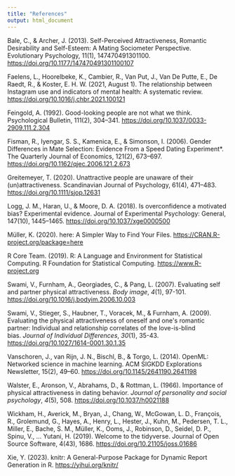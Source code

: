 ```yaml
---
title: "References"
output: html_document
---
```


Bale, C., & Archer, J. (2013). Self-Perceived Attractiveness, Romantic Desirability and Self-Esteem: A Mating Sociometer Perspective. Evolutionary Psychology, 11(1), 147470491301100. <https://doi.org/10.1177/147470491301100107>

Faelens, L., Hoorelbeke, K., Cambier, R., Van Put, J., Van De Putte, E., De Raedt, R., & Koster, E. H. W. (2021, August 1). The relationship between Instagram use and indicators of mental health: A systematic review. <https://doi.org/10.1016/j.chbr.2021.100121>

Feingold, A. (1992). Good-looking people are not what we think. Psychological Bulletin, 111(2), 304--341. <https://doi.org/10.1037/0033-2909.111.2.304>

Fisman, R., Iyengar, S. S., Kamenica, E., & Simonson, I. (2006). Gender Differences in Mate Selection: Evidence From a Speed Dating Experiment\*. The Quarterly Journal of Economics, 121(2), 673--697. <https://doi.org/10.1162/qjec.2006.121.2.673>

Greitemeyer, T. (2020). Unattractive people are unaware of their (un)attractiveness. Scandinavian Journal of Psychology, 61(4), 471--483. <https://doi.org/10.1111/sjop.12631>

Logg, J. M., Haran, U., & Moore, D. A. (2018). Is overconfidence a motivated bias? Experimental evidence. Journal of Experimental Psychology: General, 147(10), 1445--1465. <https://doi.org/10.1037/xge0000500>

Müller, K. (2020). here: A Simpler Way to Find Your Files. <https://CRAN.R-project.org/package=here>

R Core Team. (2019). R: A Language and Environment for Statistical Computing. R Foundation for Statistical Computing. <https://www.R-project.org>

Swami, V., Furnham, A., Georgiades, C., & Pang, L. (2007). Evaluating self and partner physical attractiveness. *Body image*, *4*(1), 97-101. <https://doi.org/10.1016/j.bodyim.2006.10.003>

Swami, V., Stieger, S., Haubner, T., Voracek, M., & Furnham, A. (2009). Evaluating the physical attractiveness of oneself and one\'s romantic partner: Individual and relationship correlates of the love-is-blind bias. *Journal of Individual Differences*, *30*(1), 35-43. <https://doi.org/10.1027/1614-0001.30.1.35>

Vanschoren, J., van Rijn, J. N., Bischl, B., & Torgo, L. (2014). OpenML: Networked science in machine learning. ACM SIGKDD Explorations Newsletter, 15(2), 49--60. <https://doi.org/10.1145/2641190.2641198>

Walster, E., Aronson, V., Abrahams, D., & Rottman, L. (1966). Importance of physical attractiveness in dating behavior. *Journal of personality and social psychology*, *4*(5), 508. <https://doi.org/10.1037/h0021188>

Wickham, H., Averick, M., Bryan, J., Chang, W., McGowan, L. D., François, R., Grolemund, G., Hayes, A., Henry, L., Hester, J., Kuhn, M., Pedersen, T. L., Miller, E., Bache, S. M., Müller, K., Ooms, J., Robinson, D., Seidel, D. P., Spinu, V., ... Yutani, H. (2019). Welcome to the tidyverse. Journal of Open Source Software, 4(43), 1686. <https://doi.org/10.21105/joss.01686>

Xie, Y. (2023). knitr: A General-Purpose Package for Dynamic Report Generation in R. <https://yihui.org/knitr/>
